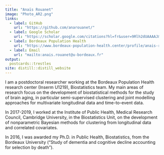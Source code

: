 ```yaml
---
title: "Anaïs Rouanet"
image: "Photo_AR2.png"
links:
  - label: GitHub
    url: "https://github.com/anarouanet/"
  - label: Google Scholar
    url: "https://scholar.google.com/citations?hl=fr&user=9Rlh2dUAAAAJ&view_op=list_works&sortby=pubdate"
  - label: Bordeaux Population Health
    url: "https://www.bordeaux-population-health.center/profile/anais-rouanet/"
  - label: Email
    url: "mailto:anais.rouanet@u-bordeaux.fr"
output:
  postcards::trestles
site: distill::distill_website
---
```


I am a postdoctoral researcher working at the Bordeaux Population Health research center (Inserm U1219), Biostatistics team. My main areas of research focus on the development of biostatistical methods for the study of brain aging, in particular semi-supervised clustering and joint modelling approaches for multivariate longitudinal data and time-to-event data.

In 2017-2019, I worked at the Institute of Public Health, Medical Research Council, Cambridge University, in the Biostatistics Unit, on the development of nonparametric Bayesian methods for clustering from longitudinal data and correlated covariates.

In 2016, I was awarded my Ph.D. in Public Health, Biostatistics, from the Bordeaux University ("Study of dementia and cognitive decline accounting for selection by death").

<!-- ## Education -->

<!-- **Ph.D. in Public Health - Biostatistics** | Bordeaux, France -->

<!-- Bordeaux University, Bordeaux Population Health research center, Inserm U1219 | 2013 - 2016 -->

<!-- **Master 2: Biostatistics, Bioinformatics, Biomathematics and Health** | Lyon, France -->

<!-- Claude Bernard Lyon I University | 2012 - 2013 -->

<!-- **Engineering School Diploma** | Marseille, France -->

<!-- Ecole Centrale Marseille | 2010 - 2013 -->

<!-- ## Experience -->

<!-- **Research Associate** | 2019 - Present -->

<!-- Bordeaux Population Health research center, Inserm U1219 -->

<!-- **Research Associate** | 2017 - 2019 -->

<!-- Biostatistics Unit, Medical Research Council, Institute of Public Health, Cambridge University, the UK -->
